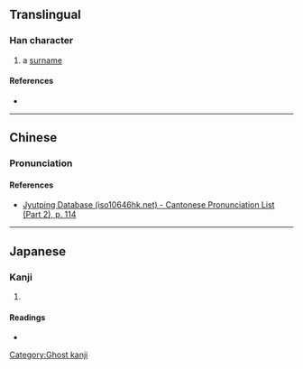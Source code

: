 {{character info}}
==Translingual==

===Han character===
{{Han char|rn=64|rad=手|as=06|sn=9|four=|canj=QSMM|ids=⿰扌羽}}

# a [[surname]]

====References====
* {{Han ref|kx=0431.171|hdz=31876.091|uh=6327|ud=25383}}

----

==Chinese==
===Pronunciation===
{{zh-pron
|m=yǔ
|c=jyu5
|mc=y
|oc=y
|cat=
}}

====References====
* [http://www.iso10646hk.net/jp/document/download.jsp Jyutping Database (iso10646hk.net) - Cantonese Pronunciation List (Part 2), p. 114]

----

==Japanese==

===Kanji===
{{ja-kanji|grade=|rs=手06}}

# {{rfdef|ja|sort=手06}}

====Readings====
* {{ja-readings
|goon=く
|kanon=く
|kun=}}

[[Category:Ghost kanji]]